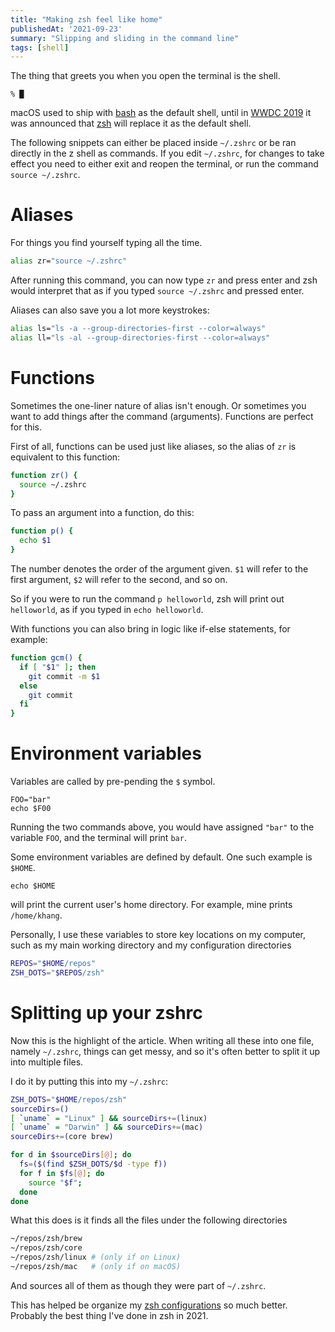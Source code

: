 ```yaml
---
title: "Making zsh feel like home"
publishedAt: '2021-09-23'
summary: "Slipping and sliding in the command line"
tags: [shell]
---
```


The thing that greets you when you open the terminal is the shell.

```
% █
```

macOS used to ship with [bash](https://en.wikipedia.org/wiki/Bash_(Unix_shell))
as the default shell, until in [WWDC
2019](https://www.theverge.com/2019/6/4/18651872/apple-macos-catalina-zsh-bash-shell-replacement-features)
it was announced that [zsh](https://en.wikipedia.org/wiki/Z_shell) will replace
it as the default shell.

The following snippets can either be placed inside `~/.zshrc` or be ran directly
in the z shell as commands. If you edit `~/.zshrc`, for changes to take effect
you need to either exit and reopen the terminal, or run the command `source
~/.zshrc`.

# Aliases
For things you find yourself typing all the time.

```bash
alias zr="source ~/.zshrc"
```

After running this command, you can now type `zr` and press enter and zsh would
interpret that as if you typed `source ~/.zshrc` and pressed enter.

Aliases can also save you a lot more keystrokes:

```bash
alias ls="ls -a --group-directories-first --color=always"
alias ll="ls -al --group-directories-first --color=always"
```

# Functions

Sometimes the one-liner nature of alias isn't enough. Or sometimes you want to
add things after the command (arguments). Functions are perfect for this.

First of all, functions can be used just like aliases, so the alias of `zr` is
equivalent to this function:

```bash
function zr() {
  source ~/.zshrc
}
```

To pass an argument into a function, do this:

```bash
function p() {
  echo $1
}
```
The number denotes the order of the argument given. `$1` will refer to the first
argument, `$2` will refer to the second, and so on.

So if you were to run the command `p helloworld`, zsh will print out
`helloworld`, as if you typed in `echo helloworld`. 

With functions you can also bring in logic like if-else statements, for example:

```bash
function gcm() {
  if [ "$1" ]; then
    git commit -m $1
  else
    git commit
  fi
}
```

# Environment variables

Variables are called by pre-pending the `$` symbol. 

```
FOO="bar"
echo $F00
```

Running the two commands above, you would have assigned `"bar"` to the variable
`FOO`, and the terminal will print `bar`.

Some environment variables are defined by default. One such example is `$HOME`.

```
echo $HOME
```

will print the current user's home directory. For example, mine prints
`/home/khang`.

Personally, I use these variables to store key locations on my computer, such as
my main working directory and my configuration directories

```bash
REPOS="$HOME/repos"
ZSH_DOTS="$REPOS/zsh"
```

# Splitting up your zshrc

Now this is the highlight of the article. When writing all these into one file,
namely `~/.zshrc`, things can get messy, and so it's often better to split it up
into multiple files.

I do it by putting this into my `~/.zshrc`:

```bash 
ZSH_DOTS="$HOME/repos/zsh"
sourceDirs=()
[ `uname` = "Linux" ] && sourceDirs+=(linux)
[ `uname` = "Darwin" ] && sourceDirs+=(mac)
sourceDirs+=(core brew)

for d in $sourceDirs[@]; do
  fs=($(find $ZSH_DOTS/$d -type f))
  for f in $fs[@]; do
    source "$f";
  done
done
```

What this does is it finds all the files under the following directories

```bash
~/repos/zsh/brew
~/repos/zsh/core
~/repos/zsh/linux # (only if on Linux)
~/repos/zsh/mac   # (only if on macOS)
```

And sources all of them as though they were part of `~/.zshrc`.

This has helped be organize my [zsh
configurations](https://github.com/nguyenvukhang/zsh) so much better. Probably
the best thing I've done in zsh in 2021.

